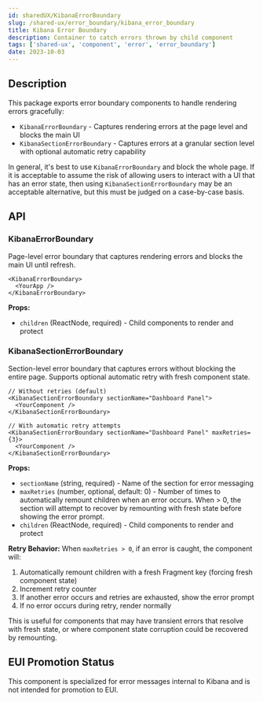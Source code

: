 ```yaml
---
id: sharedUX/KibanaErrorBoundary
slug: /shared-ux/error_boundary/kibana_error_boundary
title: Kibana Error Boundary
description: Container to catch errors thrown by child component
tags: ['shared-ux', 'component', 'error', 'error_boundary']
date: 2023-10-03
---
```


## Description

This package exports error boundary components to handle rendering errors gracefully:

- `KibanaErrorBoundary` - Captures rendering errors at the page level and blocks the main UI
- `KibanaSectionErrorBoundary` - Captures errors at a granular section level with optional automatic retry capability

In general, it's best to use `KibanaErrorBoundary` and block the whole page. If it is acceptable to assume the risk of allowing users to interact with a UI that has an error state, then using `KibanaSectionErrorBoundary` may be an acceptable alternative, but this must be judged on a case-by-case basis.

## API

### KibanaErrorBoundary

Page-level error boundary that captures rendering errors and blocks the main UI until refresh.

```tsx
<KibanaErrorBoundary>
  <YourApp />
</KibanaErrorBoundary>
```

**Props:**

- `children` (ReactNode, required) - Child components to render and protect

### KibanaSectionErrorBoundary

Section-level error boundary that captures errors without blocking the entire page. Supports optional automatic retry with fresh component state.

```tsx
// Without retries (default)
<KibanaSectionErrorBoundary sectionName="Dashboard Panel">
  <YourComponent />
</KibanaSectionErrorBoundary>

// With automatic retry attempts
<KibanaSectionErrorBoundary sectionName="Dashboard Panel" maxRetries={3}>
  <YourComponent />
</KibanaSectionErrorBoundary>
```

**Props:**

- `sectionName` (string, required) - Name of the section for error messaging
- `maxRetries` (number, optional, default: 0) - Number of times to automatically remount children when an error occurs. When > 0, the section will attempt to recover by remounting with fresh state before showing the error prompt.
- `children` (ReactNode, required) - Child components to render and protect

**Retry Behavior:**
When `maxRetries > 0`, if an error is caught, the component will:

1. Automatically remount children with a fresh Fragment key (forcing fresh component state)
2. Increment retry counter
3. If another error occurs and retries are exhausted, show the error prompt
4. If no error occurs during retry, render normally

This is useful for components that may have transient errors that resolve with fresh state, or where component state corruption could be recovered by remounting.

## EUI Promotion Status

This component is specialized for error messages internal to Kibana and is not intended for promotion to EUI.
